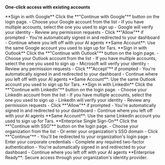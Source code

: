 **One-click access with existing accounts**

<Tabs>
<Tab title="Google" icon="chrome">
**Sign in with Google**

<Steps>
<Step title="Click Google login">
  Click the **"Continue with Google"** button on the login page.
</Step>

<Step title="Select account">
  - Choose your Google account from the list
  - If you have multiple accounts, select the one you used to sign up
</Step>

<Step title="Grant permissions">
  - Google will verify your identity
  - Review any permission requests
  - Click **"Allow"** if prompted
</Step>

<Step title="Access dashboard">
  - You're automatically signed in and redirected to your dashboard
  - Continue where you left off with your AI agents
</Step>
</Steps>

<Note>
**Same Account**: Use the same Google account you used to sign up for Tars.
</Note>
</Tab>

<Tab title="Outlook" icon="envelope">
**Sign in with Outlook**

<Steps>
<Step title="Click Outlook login">
  Click the **"Continue with Outlook"** button on the login page.
</Step>

<Step title="Select account">
  - Choose your Outlook account from the list
  - If you have multiple accounts, select the one you used to sign up
</Step>

<Step title="Grant permissions">
  - Microsoft will verify your identity
  - Review any permission requests
  - Click **"Accept"** if prompted
</Step>

<Step title="Access dashboard">
  - You're automatically signed in and redirected to your dashboard
  - Continue where you left off with your AI agents
</Step>
</Steps>

<Note>
**Same Account**: Use the same Outlook account you used to sign up for Tars.
</Note>
</Tab>

<Tab title="LinkedIn" icon="linkedin">
**Sign in with LinkedIn**

<Steps>
<Step title="Click LinkedIn login">
  Click the **"Continue with LinkedIn"** button on the login page.
</Step>

<Step title="Select account">
  - Choose your LinkedIn account from the list
  - If you have multiple accounts, select the one you used to sign up
</Step>

<Step title="Grant permissions">
  - LinkedIn will verify your identity
  - Review any permission requests
  - Click **"Allow"** if prompted
</Step>

<Step title="Access dashboard">
  - You're automatically signed in and redirected to your dashboard
  - Continue where you left off with your AI agents
</Step>
</Steps>

<Note>
**Same Account**: Use the same LinkedIn account you used to sign up for Tars.
</Note>
</Tab>

<Tab title="SSO" icon="shield-check">
**Enterprise Single Sign-On**

<Steps>
<Step title="Click SSO login">
  Click the **"Continue with SSO"** button on the login page.
</Step>

<Step title="Select your organization">
  - Choose your organization from the list
  - Or enter your organization's SSO domain
  - Click **"Continue"**
</Step>

<Step title="Authenticate with your organization">
  - You'll be redirected to your organization's login page
  - Enter your corporate credentials
  - Complete any required two-factor authentication
</Step>

<Step title="Access dashboard">
  - You're automatically signed in and redirected to your dashboard
  - Continue where you left off with your AI agents
</Step>
</Steps>

<Note>
**Enterprise Ready**: Secure access through your organization's identity provider.
</Note>
</Tab>
</Tabs>